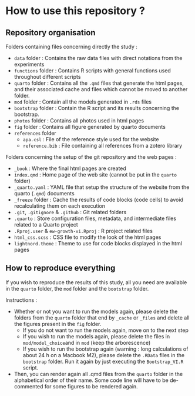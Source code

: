 # How to use this repository ?

## Repository organisation

Folders containing files concerning directly the study :

-   `data` folder : Contains the raw data files with direct notations from the experiments
-   `functions` folder : Contains R scripts with general functions used throughout different scripts
-   `quarto` folder : Contains all the `.qmd` files that generate the html pages, and their associated cache and files which cannot be moved to another folder.
-   `mod` folder : Contain all the models generated in `.rds` files
-   `bootstrap` folder : Contain the R script and its results concerning the bootstrap.
-   `photos` folder : Contains all photos used in html pages
-   `fig` folder : Contains all figure generated by quarto documents
-   `references` folder
    -   `apa.csl` : File of the reference style used for the website
    -   `reference.bib` : File containing all references from a zotero library

Folders concerning the setup of the git repository and the web pages :

-   `_book` : Where the final html pages are created
-   `index.qmd` : Home page of the web site (cannot be put in the `quarto` folder)
-   `_quarto.yaml` : YAML file that setup the structure of the website from the quarto (`.qmd`) documents
-   `_freeze` folder : Cache the results of code blocks (code cells) to avoid recalculating them on each execution
-   `.git`, `.gitignore` & `.github` : Git related folders
-   `.quarto` : Store configuration files, metadata, and intermediate files related to a Quarto project
-   `.Rproj.user` & `ew-growth-vi.Rproj` : R project related files
-   `html_css.scss` : CSS file to modify the look of the html pages
-   `lightnord.theme` : Theme to use for code blocks displayed in the html pages

## How to reproduce everything

If you wish to reproduce the results of this study, all you need are available in the `quarto` folder, the `mod` folder and the `bootstrap` folder.

Instructions :

-   Whether or not you want to run the models again, please delete the folders from the `quarto` folder that end by `_cache` or `_files` and delete all the figures present in the `fig` folder.
    -   If you do not want to run the models again, move on to the next step
    -   If you wish to run the models again, please delete the files in `mod/model_choice`and in `mod` (keep the arborescence)
    -   If you wish to run the bootstrap again (warning : long calculations of about 24 h on a Macbook M2), please delete the `.RData` files in the `bootstrap` folder. Run it again by just executing the `Bootstrap_VI.R` script.
-   Then, you can render again all .qmd files from the `quarto` folder in the alphabetical order of their name. Some code line will have to be de-commented for some figures to be rendered again.
